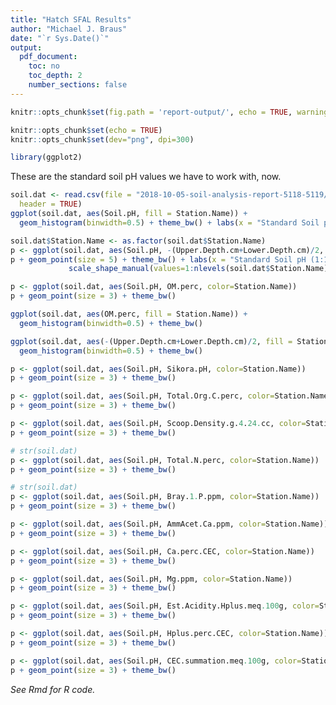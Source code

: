 ```yaml
---
title: "Hatch SFAL Results"
author: "Michael J. Braus"
date: "`r Sys.Date()`"
output:
  pdf_document:
    toc: no
    toc_depth: 2
    number_sections: false
---
```


\fontsize{12}{12}
\selectfont

```r
knitr::opts_chunk$set(fig.path = 'report-output/', echo = TRUE, warning = FALSE, message = FALSE, cache = FALSE)
```

```r
knitr::opts_chunk$set(echo = TRUE)
knitr::opts_chunk$set(dev="png", dpi=300)
```

```r
library(ggplot2)
```

These are the standard soil pH values we have to work with, now. 

```r
soil.dat <- read.csv(file = "2018-10-05-soil-analysis-report-5118-5119/5118-5119-braus-whitman-cec-base-saturation.csv", 
  header = TRUE)
ggplot(soil.dat, aes(Soil.pH, fill = Station.Name)) +
  geom_histogram(binwidth=0.5) + theme_bw() + labs(x = "Standard Soil pH (1:1)")
```

```r
soil.dat$Station.Name <- as.factor(soil.dat$Station.Name)
p <- ggplot(soil.dat, aes(Soil.pH, -(Upper.Depth.cm+Lower.Depth.cm)/2, shape=Station.Name))
p + geom_point(size = 5) + theme_bw() + labs(x = "Standard Soil pH (1:1)", y = "Depth (cm)") +
             scale_shape_manual(values=1:nlevels(soil.dat$Station.Name)) + labs(shape='Station Name') 
```

```r
p <- ggplot(soil.dat, aes(Soil.pH, OM.perc, color=Station.Name))
p + geom_point(size = 3) + theme_bw()
```

```r
ggplot(soil.dat, aes(OM.perc, fill = Station.Name)) +
  geom_histogram(binwidth=0.5) + theme_bw()
```

```r
ggplot(soil.dat, aes(-(Upper.Depth.cm+Lower.Depth.cm)/2, fill = Station.Name)) +
  geom_histogram(binwidth=0.5) + theme_bw()
```

```r
p <- ggplot(soil.dat, aes(Soil.pH, Sikora.pH, color=Station.Name))
p + geom_point(size = 3) + theme_bw()
```

```r
p <- ggplot(soil.dat, aes(Soil.pH, Total.Org.C.perc, color=Station.Name))
p + geom_point(size = 3) + theme_bw()
```

```r
p <- ggplot(soil.dat, aes(Soil.pH, Scoop.Density.g.4.24.cc, color=Station.Name))
p + geom_point(size = 3) + theme_bw()
```

```r
# str(soil.dat)
p <- ggplot(soil.dat, aes(Soil.pH, Total.N.perc, color=Station.Name))
p + geom_point(size = 3) + theme_bw()
```

```r
# str(soil.dat)
p <- ggplot(soil.dat, aes(Soil.pH, Bray.1.P.ppm, color=Station.Name))
p + geom_point(size = 3) + theme_bw()
```

```r
p <- ggplot(soil.dat, aes(Soil.pH, AmmAcet.Ca.ppm, color=Station.Name))
p + geom_point(size = 3) + theme_bw()
```

```r
p <- ggplot(soil.dat, aes(Soil.pH, Ca.perc.CEC, color=Station.Name))
p + geom_point(size = 3) + theme_bw()
```

```r
p <- ggplot(soil.dat, aes(Soil.pH, Mg.ppm, color=Station.Name))
p + geom_point(size = 3) + theme_bw()
```

```r
p <- ggplot(soil.dat, aes(Soil.pH, Est.Acidity.Hplus.meq.100g, color=Station.Name))
p + geom_point(size = 3) + theme_bw()
```

```r
p <- ggplot(soil.dat, aes(Soil.pH, Hplus.perc.CEC, color=Station.Name))
p + geom_point(size = 3) + theme_bw()
```

```r
p <- ggplot(soil.dat, aes(Soil.pH, CEC.summation.meq.100g, color=Station.Name))
p + geom_point(size = 3) + theme_bw()
```

*See Rmd for R code.*

